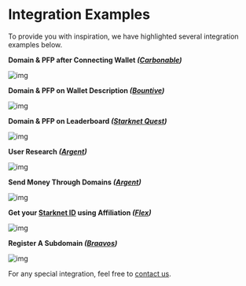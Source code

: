 # Integration Examples

To provide you with inspiration, we have highlighted several integration examples below.

**Domain & PFP after Connecting Wallet *([Carbonable](https://app.carbonable.io))***

![img](public/illustrations/carbonable-integration.webp)

**Domain & PFP on Wallet Description *([Bountive](https://app.bountive.fi/))***

![img](public/illustrations/bountive-integration.webp)

**Domain & PFP on Leaderboard *([Starknet Quest](https://starknet.quest/))***

![img](public/illustrations/sq-integration.webp)

**User Research *([Argent](https://portfolio.argent.xyz/))***

![img](public/illustrations/argent-integration.webp)

**Send Money Through Domains *([Argent](https://www.argent.xyz/argent-x/))***

![img](public/illustrations/send.webp)

**Get your [Starknet ID](http://Starknet.id) using Affiliation *([Flex](https://hyperflex.market/))***

![img](public/illustrations/flex.webp)

**Register A Subdomain *([Braavos](https://braavos.app/))***

![img](public/illustrations/braavos-integration.webp)


For any special integration, feel free to [contact us](https://twitter.com/Starknet_id).